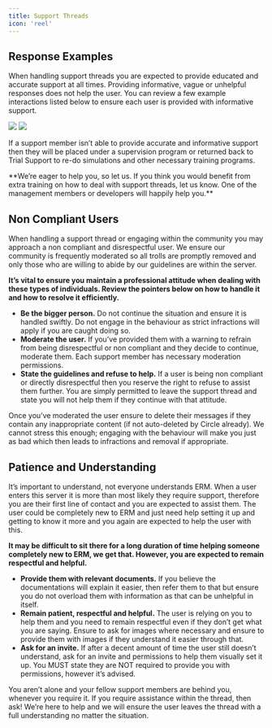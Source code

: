 ```yaml
---
title: Support Threads
icon: 'reel'
---
```

## Response Examples

When handling support threads you are expected to provide educated and accurate support at all times. Providing informative, vague or unhelpful responses does not help the user. You can review a few example interactions listed below to ensure each user is provided with informative support.
<Frame>
<img src="../images/staff/supportthreads/good.png" />
</Frame>
<Frame>
<img src="../images/staff/supportthreads/bad.png" />
</Frame>

If a support member isn’t able to provide accurate and informative support then they will be placed under a supervision program or returned back to Trial Support to re-do simulations and other necessary training programs. 
<div>**We’re eager to help you, so let us. If you think you would benefit from extra training on how to deal with support threads, let us know. One of the management members or developers will happily help you.** </div>


## Non Compliant Users

When handling a support thread or engaging within the community you may approach a non compliant and disrespectful user. We ensure our community is frequently moderated so all trolls are promptly removed and only those who are willing to abide by our guidelines are within the server. 

**It’s vital to ensure you maintain a professional attitude when dealing with these types of individuals. Review the pointers below on how to handle it and how to resolve it efficiently.**

- **Be the bigger person.** Do not continue the situation and ensure it is handled swiftly. Do not engage in the behaviour as strict infractions will apply if you are caught doing so.
- **Moderate the user.** If you’ve provided them with a warning to refrain from being disrespectful or non compliant and they decide to continue, moderate them. Each support member has necessary moderation permissions.
- **State the guidelines and refuse to help.** If a user is being non compliant or directly disrespectful then you reserve the right to refuse to assist them further. You are simply permitted to leave the support thread and state you will not help them if they continue with that attitude.

Once you’ve moderated the user ensure to delete their messages if they contain any inappropriate content (if not auto-deleted by Circle already). We cannot stress this enough; engaging with the behaviour will make you just as bad which then leads to infractions and removal if appropriate.


## Patience and Understanding

It’s important to understand, not everyone understands ERM. When a user enters this server it is more than most likely they require support, therefore you are their first line of contact and you are expected to assist them. The user could be completely new to ERM and just need help setting it up and getting to know it more and you again are expected to help the user with this.

**It may be difficult to sit there for a long duration of time helping someone completely new to ERM, we get that. However, you are expected to remain respectful and helpful.**

- **Provide them with relevant documents.** If you believe the documentations will explain it easier, then refer them to that but ensure you do not overload them with information as that can be unhelpful in itself. 
- **Remain patient, respectful and helpful.** The user is relying on you to help them and you need to remain respectful even if they don’t get what you are saying. Ensure to ask for images where necessary and ensure to provide them with images if they understand it easier through that.
- **Ask for an invite.** If after a decent amount of time the user still doesn’t understand, ask for an invite and permissions to help them visually set it up. You MUST state they are NOT required to provide you with permissions, however it’s advised.

You aren’t alone and your fellow support members are behind you, whenever you require it. If you require assistance within the thread, then ask! We’re here to help and we will ensure the user leaves the thread with a full understanding no matter the situation.
